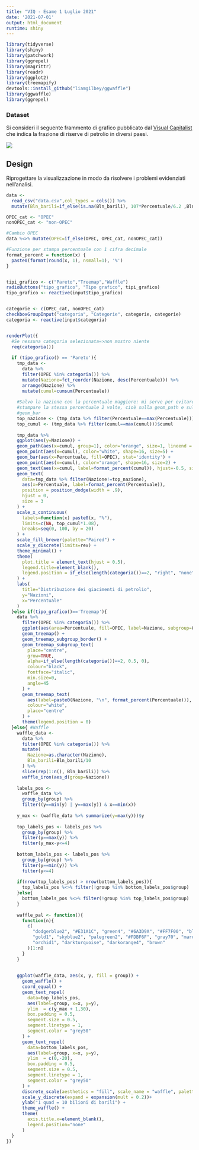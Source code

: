 ```yaml
---
title: "VIQ - Esame 1 Luglio 2021"
date: '2021-07-01'
output: html_document
runtime: shiny
---
```


```r
library(tidyverse)
library(shiny)
library(patchwork)
library(ggrepel)
library(magrittr)
library(readr)
library(ggplot2)
library(treemapify)
devtools::install_github("liamgilbey/ggwaffle")
library(ggwaffle)
library(ggrepel)

```

### Dataset

Si consideri il seguente frammento di grafico pubblicato dal [Visual Capitalist](https://www.visualcapitalist.com/ranking-the-countries-with-the-largest-proven-global-oil-reserves-in-the-world/) che indica la frazione di riserve di petrolio in diversi paesi.

![](Share_of_Global_Oil_Reserves_Black02.jpg)

## Design

Riprogettare la visualizzazione in modo da risolvere i problemi evidenziati nell'analisi.


```r
data <-
  read_csv("data.csv",col_types = cols()) %>%
  mutate(Bln_barili=if_else(is.na(Bln_barili), 107*Percentuale/6.2 ,Bln_barili))

OPEC_cat <- "OPEC"
nonOPEC_cat <- "non-OPEC"

#Cambio OPEC
data %<>% mutate(OPEC=if_else(OPEC, OPEC_cat, nonOPEC_cat))

#Funzione per stampa percentuale con 1 cifra decimale
format_percent = function(x) {
  paste0(format(round(x, 1), nsmall=1), '%')
}


tipi_grafico <- c("Pareto","Treemap","Waffle")
radioButtons("tipo_grafico", "Tipo grafico", tipi_grafico)
tipo_grafico <- reactive(input$tipo_grafico)


categorie <- c(OPEC_cat, nonOPEC_cat)
checkboxGroupInput("categoria", "Categorie", categorie, categorie)
categoria <- reactive(input$categoria)


renderPlot({
  #Se nessuna categoria selezionata=>non mostro niente
  req(categoria())
  
  if (tipo_grafico() == 'Pareto'){
    tmp_data <- 
      data %>%
      filter(OPEC %in% categoria()) %>%
      mutate(Nazione=fct_reorder(Nazione, desc(Percentuale))) %>%
      arrange(Nazione) %>%
      mutate(cumul=cumsum(Percentuale))
    
    #Salvo la nazione con la percentuale maggiore: mi serve per evitare di
    #stampare la stessa percentuale 2 volte, cioè sulla geom_path e sulla
    #geom_bar
    top_nazione <- (tmp_data %>% filter(Percentuale==max(Percentuale)))$Nazione
    top_cumul <- (tmp_data %>% filter(cumul==max(cumul)))$cumul
    
    tmp_data %>%
    ggplot(aes(y=Nazione)) +
    geom_path(aes(x=cumul, group=1), color="orange", size=1, lineend = "round") +
    geom_point(aes(x=cumul), color="white", shape=16, size=5) +
    geom_bar(aes(x=Percentuale, fill=OPEC), stat='identity') +
    geom_point(aes(x=cumul), color="orange", shape=16, size=2) +
    geom_text(aes(x=cumul, label=format_percent(cumul)), hjust=-0.5, size = 3) +
    geom_text(
      data=tmp_data %>% filter(Nazione!=top_nazione),
      aes(x=Percentuale, label=format_percent(Percentuale)),
      position = position_dodge(width = .9),
      hjust = 0,
      size = 3
    ) + 
    scale_x_continuous(
      labels=function(x) paste0(x, "%"),
      limits=c(NA, top_cumul*1.08),
      breaks=seq(0, 100, by = 20)
    ) +
    scale_fill_brewer(palette="Paired") +
    scale_y_discrete(limits=rev) +
    theme_minimal() +
    theme(
      plot.title = element_text(hjust = 0.5),
      legend.title=element_blank(),
      legend.position = if_else(length(categoria())==2, "right", "none")
    ) +
    labs(
      title="Distribuzione dei giacimenti di petrolio",
      y="Nazioni",
      x="Percentuale"
    )
  }else if(tipo_grafico()=='Treemap'){
    data %>%
      filter(OPEC %in% categoria()) %>%
      ggplot(aes(area=Percentuale, fill=OPEC, label=Nazione, subgroup=OPEC)) +
      geom_treemap() +
      geom_treemap_subgroup_border() +
      geom_treemap_subgroup_text(
        place="centre",
        grow=TRUE,
        alpha=if_else(length(categoria())==2, 0.5, 0),
        colour="black",
        fontface="italic",
        min.size=0,
        angle=45
      ) +
      geom_treemap_text(
        aes(label=paste0(Nazione, "\n", format_percent(Percentuale))),
        colour="white",
        place="centre"
      ) +
      theme(legend.position = 0)
  }else{ #Waffle
    waffle_data <-
      data %>%
      filter(OPEC %in% categoria()) %>%
      mutate(
        Nazione=as.character(Nazione),
        Bln_barili=Bln_barili/10
      ) %>%
      slice(rep(1:n(), Bln_barili)) %>%
      waffle_iron(aes_d(group=Nazione))
    
    labels_pos <- 
      waffle_data %>%
      group_by(group) %>%
      filter((y==min(y) | y==max(y)) & x==min(x))
    
    y_max <- (waffle_data %>% summarize(y=max(y)))$y
    
    top_labels_pos <- labels_pos %>%
      group_by(group) %>%
      filter(y==max(y)) %>%
      filter(y_max-y<=4)
    
    bottom_labels_pos <- labels_pos %>%
      group_by(group) %>%
      filter(y==min(y)) %>%
      filter(y<=4)
    
    if(nrow(top_labels_pos) > nrow(bottom_labels_pos)){
      top_labels_pos %<>% filter(!group %in% bottom_labels_pos$group)
    }else{
      bottom_labels_pos %<>% filter(!group %in% top_labels_pos$group)
    }
    
    waffle_pal <- function(){
      function(n){
        c(
          "dodgerblue2", "#E31A1C", "green4", "#6A3D9A", "#FF7F00", "black",
          "gold1", "skyblue2", "palegreen2", "#FDBF6F", "gray70", "maroon",
          "orchid1", "darkturquoise", "darkorange4", "brown"
        )[1:n]
      }
    }
    
    
    ggplot(waffle_data, aes(x, y, fill = group)) + 
      geom_waffle() + 
      coord_equal() + 
      geom_text_repel(
        data=top_labels_pos,
        aes(label=group, x=x, y=y),
        ylim  = c(y_max + 1,30),
        box.padding = 0.5,
        segment.size = 0.5,
        segment.linetype = 1,
        segment.color = "grey50"
      ) +
      geom_text_repel(
        data=bottom_labels_pos,
        aes(label=group, x=x, y=y),
        ylim  = c(0,-20),
        box.padding = 0.5,
        segment.size = 0.5,
        segment.linetype = 1,
        segment.color = "grey50"
      ) +
      discrete_scale(aesthetics = "fill", scale_name = "waffle", palette=waffle_pal()) +
      scale_y_discrete(expand = expansion(mult = 0.2))+
      ylab("1 quad = 10 bilioni di barili") +
      theme_waffle() +
      theme(
        axis.title.x=element_blank(),
        legend.position="none"
      )
  }
})

```
